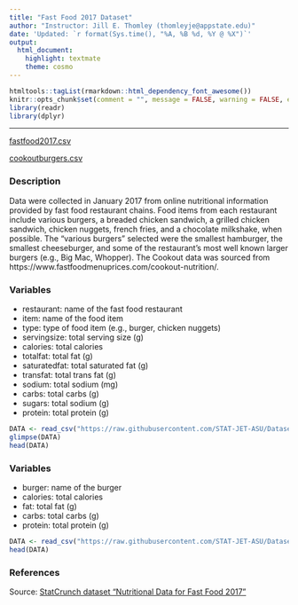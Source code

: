 ```yaml
---
title: "Fast Food 2017 Dataset"
author: "Instructor: Jill E. Thomley (thomleyje@appstate.edu)"
date: 'Updated: `r format(Sys.time(), "%A, %B %d, %Y @ %X")`'
output: 
  html_document: 
    highlight: textmate
    theme: cosmo
---
```


```r
htmltools::tagList(rmarkdown::html_dependency_font_awesome())
knitr::opts_chunk$set(comment = "", message = FALSE, warning = FALSE, echo = FALSE)
library(readr)
library(dplyr)
```

<hr>

<i class="fas fa-database"></i> [fastfood2017.csv](https://raw.githubusercontent.com/STAT-JET-ASU/Datasets/master/Instructor/fastfood2017.csv)

<i class="fas fa-database"></i> [cookoutburgers.csv](https://raw.githubusercontent.com/STAT-JET-ASU/Datasets/master/Instructor/cookoutburgers.csv)


### Description

Data were collected in January 2017 from online nutritional information provided by fast food restaurant chains. Food items from each restaurant include various burgers, a breaded chicken sandwich, a grilled chicken sandwich, chicken nuggets, french fries, and a chocolate milkshake, when possible. The "various burgers" selected were the smallest hamburger, the smallest cheeseburger, and some of the restaurant's most well known larger burgers (e.g., Big Mac, Whopper). The Cookout data was sourced from https://www.fastfoodmenuprices.com/cookout-nutrition/.


### Variables

* restaurant: name of the fast food restaurant
* item: name of the food item
* type: type of food item (e.g., burger, chicken nuggets)
* servingsize: total serving size (g)
* calories: total calories
* totalfat: total fat (g)
* saturatedfat: total saturated fat (g)
* transfat: total trans fat (g)
* sodium: total sodium (mg)
* carbs: total carbs (g)
* sugars: total sodium (g)
* protein: total protein (g)

```r
DATA <- read_csv("https://raw.githubusercontent.com/STAT-JET-ASU/Datasets/master/Instructor/fastfood2017.csv")
glimpse(DATA)
head(DATA)
```


### Variables

* burger: name of the burger
* calories: total calories
* fat: total fat (g)
* carbs: total carbs (g)
* protein: total protein (g)

```r
DATA <- read_csv("https://raw.githubusercontent.com/STAT-JET-ASU/Datasets/master/Instructor/cookoutburgers.csv")
head(DATA)
```


### References

Source: [StatCrunch dataset "Nutritional Data for Fast Food 2017"](https://www.statcrunch.com/app/index.php?dataid=2323899)
